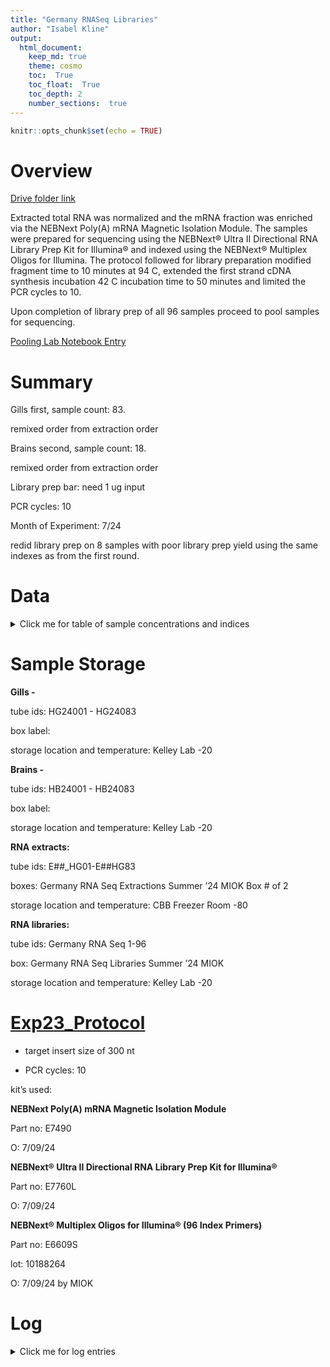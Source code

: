```yaml
---
title: "Germany RNASeq Libraries"
author: "Isabel Kline"
output:  
  html_document:
    keep_md: true
    theme: cosmo
    toc:  True
    toc_float:  True
    toc_depth: 2
    number_sections:  true
---
```


```r
knitr::opts_chunk$set(echo = TRUE)
```

# Overview

[Drive folder link](https://drive.google.com/drive/u/0/folders/1Hol6ktlDViiKfrVa1tLDwSl3-bCFDLBG)

Extracted total RNA was normalized and the mRNA fraction was enriched via the NEBNext Poly(A) mRNA Magnetic Isolation Module. The samples were prepared for sequencing using the NEBNext® Ultra II Directional RNA Library Prep Kit for Illumina® and indexed using the NEBNext® Multiplex Oligos for Illumina. The protocol followed for library preparation modified fragment time to 10 minutes at 94 C, extended the first strand cDNA synthesis incubation 42 C incubation time to 50 minutes and limited the PCR cycles to 10. 

Upon completion of library prep of all 96 samples proceed to pool samples for sequencing.

[Pooling Lab Notebook Entry](https://isabel-kline.github.io/Kelley_Lab_Notebook/Germany_RNASeq_Pooling.html#1_Summary)

# Summary

Gills first, sample count: 83.

remixed order from extraction order

Brains second, sample count: 18.

remixed order from extraction order

Library prep bar: need 1 ug input

PCR cycles: 10

Month of Experiment: 7/24

redid library prep on 8 samples with poor library prep yield using the same indexes as from the first round.

# Data

<details>

<summary>Click me for table of sample concentrations and indices </summary>

First pass library prep results:

| Library | Qubit (ng/ul) | i7 index iD |
|:-------:|:-------------:|:-----------:|
|    1    |     6.05      |    P1-A1    |
|    2    |     5.86      |   P13-B1    |
|    3    |      3.7      |   P25-C1    |
|    4    |     3.23      |   P37-D1    |
|    5    |     2.49      |   P49-E1    |
|    6    |     2.29      |   P61-F1    |
|    7    |     2.85      |   P73-G1    |
|    8    |     6.57      |   P85-H1    |
|    9    |     3.92      |    P2-A2    |
|   10    |     11.8      |   P14-B2    |
|   11    |     11.1      |   P26-C2    |
|   12    |     1.29      |   P38-D2    |
|   13    |     10.6      |   P50-E2    |
|   14    |     9.66      |   P62-F2    |
|   15    |     8.81      |   P74-G2    |
|   16    |      5.7      |   P86-H2    |
|   17    |     0.183     |    P3-A3    |
|   18    |     0.253     |   P15-B3    |
|   19    |     0.178     |   P27-C3    |
|   20    |     0.36      |   P39-D3    |
|   21    |     0.246     |   P51-E3    |
|   22    |     4.35      |   P63-F3    |
|   23    |     0.718     |   P75-G3    |
|   24    |     2.98      |   P87-H3    |
|   25    |     11.6      |    P4-A4    |
|   26    |     9.71      |   P16-B4    |
|   27    |      6.8      |   P28-C4    |
|   28    |     8.61      |   P40-D4    |
|   29    |     10.8      |   P52-E4    |
|   30    |      8.5      |   P64-F4    |
|   31    |     5.18      |   P76-G4    |
|   32    |     7.01      |   P88-H4    |
|   33    |     4.25      |    P5-A5    |
|   34    |     3.23      |   P17-B5    |
|   35    |     3.44      |   P29-C5    |
|   36    |     4.51      |   P41-D5    |
|   37    |     2.39      |   P53-E5    |
|   38    |     1.11      |   P65-F5    |
|   39    |     2.91      |   P77-G5    |
|   40    |     3.75      |   P89-H5    |
|   41    |      14       |    P6-A6    |
|   42    |     12.2      |   P18-B6    |
|   43    |     14.6      |   P30-C6    |
|   44    |     14.1      |   P42-D6    |
|   45    |     10.7      |   P54-E6    |
|   46    |     13.4      |   P66-F6    |
|   47    |     18.7      |   P78-G6    |
|   48    |      18       |   P90-H6    |
|   49    |      13       |    P7-A7    |
|   50    |     12.8      |   P19-B7    |
|   51    |     13.8      |   P31-C7    |
|   52    |     11.6      |   P43-D7    |
|   53    |     12.1      |   P55-E7    |
|   54    |     11.2      |   P67-F7    |
|   55    |     14.4      |   P79-G7    |
|   56    |      26       |   P91-H7    |
|   57    |     21.7      |    P8-A8    |
|   58    |     14.2      |   P20-B8    |
|   59    |     17.3      |   P32-C8    |
|   60    |     15.4      |   P44-D8    |
|   61    |      14       |   P56-E8    |
|   62    |     23.5      |   P68-F8    |
|   63    |     36.1      |   P80-G8    |
|   64    |     11.7      |   P92-H8    |
|   65    |     15.1      |    P9-A9    |
|   66    |      24       |   P21-B9    |
|   67    |     27.9      |   P33-C9    |
|   68    |     7.62      |   P45-D9    |
|   69    |     15.3      |   P57-E9    |
|   70    |     16.2      |   P69-F9    |
|   71    |     24.1      |   P81-G9    |
|   72    |     28.1      |   P93-H9    |
|   73    |      16       |   P10-A10   |
|   74    |     18.2      |   P22-B10   |
|   75    |     15.3      |   P34-C10   |
|   76    |     18.1      |   P46-D10   |
|   77    |      12       |   P58-E10   |
|   78    |     17.1      |   P70-F10   |
|   79    |     20.9      |   P82-G10   |
|   80    |     21.6      |   P94-H10   |
|   81    |     33.2      |   P11-A11   |
|   82    |     39.3      |   P23-B11   |
|   83    |     20.2      |   P35-C11   |
|   84    |     30.5      |   P47-D11   |
|   85    |     40.7      |   P59-E11   |
|   86    |      44       |   P71-F11   |
|   87    |     39.6      |   P83-G11   |
|   88    |     28.6      |   P95-H11   |
|   89    |     31.9      |   P12-A12   |
|   90    |     31.5      |   P24-B12   |
|   91    |     37.4      |   P36-C12   |
|   92    |     28.8      |   P48-D12   |
|   93    |     30.2      |   P60-E12   |
|   94    |     34.7      |   P72-F12   |
|   95    |     36.4      |   P84-G12   |
|   96    |     34.3      |   P96-H12   |

Redo's library prep results

| Library | Qubit (ng/ul) | i7 index iD |
|:-------:|:-------------:|:-----------:|
|   12b   |      3.7      |   P38-D2    |
|   17b   |     36.8      |    P3-A3    |
|   18b   |     26.6      |   P15-B3    |
|   19b   |     20.4      |   P27-C3    |
|   20b   |     30.2      |   P39-D3    |
|   21b   |      27       |   P51-E3    |
|   23b   |     36.5      |   P75-G3    |
|   38b   |     10.9      |   P65-F5    |

</details>

# Sample Storage

**Gills -**

tube ids: HG24001 - HG24083

box label:

storage location and temperature: Kelley Lab -20

**Brains -**

tube ids: HB24001 - HB24083

box label:

storage location and temperature: Kelley Lab -20

**RNA extracts:**

tube ids: E##\_HG01-E##HG83

boxes: Germany RNA Seq Extractions Summer '24 MIOK Box \# of 2

storage location and temperature: CBB Freezer Room -80

**RNA libraries:**

tube ids: Germany RNA Seq 1-96

box: Germany RNA Seq Libraries Summer '24 MIOK

storage location and temperature: Kelley Lab -20

# [Exp23_Protocol](https://docs.google.com/spreadsheets/d/1KRz4BxfZMiVuNSRogQ07To1Xo2KI_hLexjCjcoXvzPQ/edit#gid=1649175478)

-   target insert size of 300 nt

-   PCR cycles: 10

kit's used:

**NEBNext Poly(A) mRNA Magnetic Isolation Module**

Part no: E7490

O: 7/09/24

**NEBNext® Ultra II Directional RNA Library Prep Kit for Illumina®**

Part no: E7760L

O: 7/09/24

**NEBNext® Multiplex Oligos for Illumina® (96 Index Primers)**

Part no: E6609S

lot: 10188264

O: 7/09/24 by MIOK

# Log

<details>

<summary>Click me for log entries </summary>

### 07/09/24

32 libraries. 7 samples yield was 20 ng or less. Consider these libraries to be failures.

It seems like the 3rd strip of samples had something occurr during processing that inhibited them.

possible causes:

-   didn't add a reagent to a strip of samples?

-   kit efficacy fell off?

next steps: process 8 samples only in next batch and see what happens

### 07/11/24

Batch 2 - 8 samples. concentration of libraries ranged from 1.11ng/ul to 4.51 ng/ul

yield is pretty low.

Overall thoughts:

-   stick with 300 bp insert. Could up pcr cycles to 12 in future projects

-   change to 200 bp insert, pcr 10 and see if yield is signif diff

-   could i lower input of extract?

-   more aggressively mix ligation

### 07/16/24

Batch 3 - 16 samples. concentration of libraries 10 - 26 ng/ul

yield is better!

things I thought I did well here:

-   put enhancer master mix into fresh tubes prior to end of end prep. add in adaptors to sample tubes then transfer sample/diluted adapter into enhancer master mix

-   more steadily mix ligation

### 07/26/24

all done with library prep sample processing.

redid library prep on 8 samples with extremely poor yield. used the same indexes on the samples as was used in the first attempt. Did this by using the overage amount left in the index plate. Amount of index used was \<5 ul apiece about 3.5 ul.

Yield was sufficient for two samples and great for 6 samples

</details>
